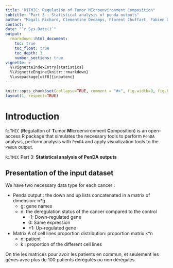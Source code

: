 ```yaml
---
title: "RiTMIC: RegulatIon of Tumor MIcroenvironment Composition"
subtitle: "Part 3 : Statistical analysis of penda outputs"
author: "Magali Richard, Clementine Decamps, Florent Chuffart, Fabien Quinquis, Daniel Jost"
contact: 
date: "`r Sys.Date()`"
output: 
  rmarkdown::html_document:
    toc: true
    toc_float: true
    toc_depth: 3
    number_sections: true
vignette: >
  %\VignetteIndexEntry{statistics}
  %\VignetteEngine{knitr::rmarkdown}
  %\usepackage[utf8]{inputenc}
---
```


```r
knitr::opts_chunk$set(collapse=TRUE, comment = "#>", fig.width=9, fig.height=6, eval=TRUE, echo=TRUE, results="verbatim", dpi=75)
layout(1, respect=TRUE)
```


# Introduction

`RiTMIC` (**R**egulat**I**on of **T**umor **MI**croenvironment **C**omposition) is an open-access R package that simulates the necessary tools to perform `PenDA` analysis, perform analysis with `PenDA` and apply visualization tools to the `PenDA` output. 

`RiTMIC` Part 3: **Statistical analysis of PenDA outputs**

## Presentation of the input dataset

We have two necessary data type for each cancer :

- Penda output : the down and up lists concatenated in a matrix of dimension: n*g 
  - g: gene names 
  - n: the deregulation status of the cancer compared to the control
    - -1: Down-regulated gene 
    - 0: Same expression
    - +1: Up-regulated gene 

- Matrix A of cell lines proportion distribution: proportion matrix k*n
  - n: patient 
  - k : proportion of the different cell lines

On trie les matrices pour avoir les patients en commun, et seulement les gènes avec plus de 100 patients dérégulés ou non dérégulés.